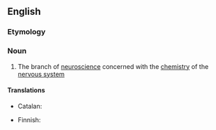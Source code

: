 ==English==
{{wikipedia}}

===Etymology===
{{prefix|en|neuro|chemistry}}

===Noun===
{{en-noun|-|neurochemistries}}

# {{lb|en|biochemistry}} The branch of [[neuroscience]] concerned with the [[chemistry]] of the [[nervous system]]

====Translations====
{{trans-top|branch of neuroscience}}
* Catalan: {{t|ca|neuroquímica|f}}
{{trans-mid}}
* Finnish: {{t|fi|neurokemia}}
{{trans-bottom}}